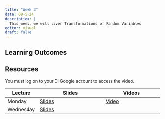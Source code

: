 ```yaml
---
title: "Week 3"
date: 09-5-24
description: |
  This week, we will cover Transformations of Random Variables
editor: visual
draft: false
---
```


## Learning Outcomes

## Resources

You must log on to your CI Google account to access the video.

| Lecture   | Slides                                       | Videos                                |
|-----------|----------------------------------------------|---------------------------------------|
| Monday    | [Slides](https://m453.inqs.info/lectures/3a) | [Video](https://youtu.be/4geO1vYEPRM) |
| Wednesday | [Slides](https://m453.inqs.info/lectures/3b) |                                       |
